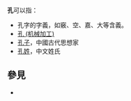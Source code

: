 '''孔'''可以指：
* 孔字的字義，如竅、空、嘉、大等含義。
* [[孔_(机械加工)|孔 (机械加工)]]
* [[孔子|孔子]]，中國古代思想家
* [[孔姓|孔姓]]，中文姓氏

== 參見 ==
* {{Lookfrom}}

{{disambig|Cat=一字消歧義}}
